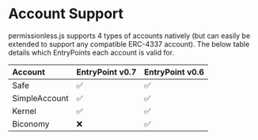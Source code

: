 # Account Support

permissionless.js supports 4 types of accounts natively (but can easily be extended to support any compatible ERC-4337 account). The below table details which EntryPoints each account is valid for.

| Account       | EntryPoint v0.7   | EntryPoint v0.6 |
| :------       | :------ | :------ |
| Safe          | ✅      | ✅ |
| SimpleAccount | ✅      | ✅ |
| Kernel        | ✅      | ✅ |
| Biconomy      | ❌      | ✅ |
